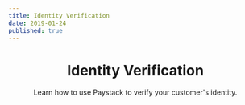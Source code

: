 ```yaml
---
title: Identity Verification
date: 2019-01-24
published: true
---
```


<header>
	<h1>Identity Verification</h1>
  <p>Learn how to use Paystack to verify your customer's identity.</p>
</header>

<CardContainer>
  <Card header={{ title: 'Verify Account Number', route: '/identity-verification/verify-account-number' }}
    description="Validate the authenticity of a customer's account number before sending money" />
  <Card header={{ title: 'Resolve Card BIN', route: '/identity-verification/resolve-card-bin' }}
    description="Get more info about a debit or credit card using its first 6-digits" />
  <Card header={{ title: 'Validate Customer', route: '/identity-verification/validate-customer'}}
    description="Confirm the identity of your customer before assigning an account" />
</CardContainer>